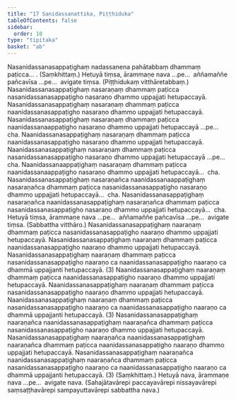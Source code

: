 ```yaml
---
title: "17 Sanidassanattika, Piṭṭhiduka"
tableOfContents: false
sidebar:
  order: 10
type: "tipitaka"
basket: "ab"
---
```



<DynamicBreadcrumb />

<Division number="90">

<Paragraph number="198">
Nasanidassanasappaṭighaṃ nadassanena pahātabbaṃ dhammaṃ paṭicca… . (Saṃkhittaṃ.)
</Paragraph>

<Paragraph number="199">
Hetuyā tiṃsa, ārammaṇe nava …pe…  aññamaññe pañcavīsa …pe…  avigate tiṃsa. (Piṭṭhidukaṃ vitthāretabbaṃ.)
</Paragraph>

</Division>
<Division number="91">

<Paragraph number="200">
Nasanidassanasappaṭighaṃ nasaraṇaṃ dhammaṃ paṭicca nasanidassanasappaṭigho nasaraṇo dhammo uppajjati hetupaccayā. Nasanidassanasappaṭighaṃ nasaraṇaṃ dhammaṃ paṭicca naanidassanasappaṭigho nasaraṇo dhammo uppajjati hetupaccayā. Nasanidassanasappaṭighaṃ nasaraṇaṃ dhammaṃ paṭicca naanidassanaappaṭigho nasaraṇo dhammo uppajjati hetupaccayā …pe…  cha.
</Paragraph>

<Paragraph number="201">
Naanidassanasappaṭighaṃ nasaraṇaṃ dhammaṃ paṭicca naanidassanasappaṭigho nasaraṇo dhammo uppajjati hetupaccayā. Naanidassanasappaṭighaṃ nasaraṇaṃ dhammaṃ paṭicca nasanidassanasappaṭigho nasaraṇo dhammo uppajjati hetupaccayā …pe…  cha.
</Paragraph>

<Paragraph number="202">
Naanidassanaappaṭighaṃ nasaraṇaṃ dhammaṃ paṭicca naanidassanaappaṭigho nasaraṇo dhammo uppajjati hetupaccayā…  cha.
</Paragraph>

<Paragraph number="203">
Nasanidassanasappaṭighaṃ nasaraṇañca naanidassanaappaṭighaṃ nasaraṇañca dhammaṃ paṭicca nasanidassanasappaṭigho nasaraṇo dhammo uppajjati hetupaccayā…  cha.
</Paragraph>

<Paragraph number="204">
Nasanidassanasappaṭighaṃ nasaraṇañca naanidassanasappaṭighaṃ nasaraṇañca dhammaṃ paṭicca nasanidassanasappaṭigho nasaraṇo dhammo uppajjati hetupaccayā…  cha.
</Paragraph>

<Paragraph number="205">
Hetuyā tiṃsa, ārammaṇe nava …pe…  aññamaññe pañcavīsa …pe…  avigate tiṃsa. (Sabbattha vitthāro.)
</Paragraph>

</Division>
<Division number="92">

<Paragraph number="206">
Nasanidassanasappaṭighaṃ naaraṇaṃ dhammaṃ paṭicca nasanidassanasappaṭigho naaraṇo dhammo uppajjati hetupaccayā. Nasanidassanasappaṭighaṃ naaraṇaṃ dhammaṃ paṭicca naanidassanasappaṭigho naaraṇo dhammo uppajjati hetupaccayā. Nasanidassanasappaṭighaṃ naaraṇaṃ dhammaṃ paṭicca nasanidassanasappaṭigho naaraṇo ca naanidassanasappaṭigho naaraṇo ca dhammā uppajjanti hetupaccayā. (3)
</Paragraph>

</Division>
<Division number="93">

<Paragraph number="207">
Naanidassanasappaṭighaṃ naaraṇaṃ dhammaṃ paṭicca naanidassanasappaṭigho naaraṇo dhammo uppajjati hetupaccayā. Naanidassanasappaṭighaṃ naaraṇaṃ dhammaṃ paṭicca nasanidassanasappaṭigho naaraṇo dhammo uppajjati hetupaccayā. Naanidassanasappaṭighaṃ naaraṇaṃ dhammaṃ paṭicca nasanidassanasappaṭigho naaraṇo ca naanidassanasappaṭigho naaraṇo ca dhammā uppajjanti hetupaccayā. (3)
</Paragraph>

</Division>
<Division number="94">

<Paragraph number="208">
Nasanidassanasappaṭighaṃ naaraṇañca naanidassanasappaṭighaṃ naaraṇañca dhammaṃ paṭicca nasanidassanasappaṭigho naaraṇo dhammo uppajjati hetupaccayā. Nasanidassanasappaṭighaṃ naaraṇañca naanidassanasappaṭighaṃ naaraṇañca dhammaṃ paṭicca naanidassanasappaṭigho naaraṇo dhammo uppajjati hetupaccayā. Nasanidassanasappaṭighaṃ naaraṇañca naanidassanasappaṭighaṃ naaraṇañca dhammaṃ paṭicca nasanidassanasappaṭigho naaraṇo ca naanidassanasappaṭigho naaraṇo ca dhammā uppajjanti hetupaccayā. (3) (Saṃkhittaṃ.)
</Paragraph>

<Paragraph number="209">
Hetuyā nava, ārammaṇe nava …pe…  avigate nava. (Sahajātavārepi paccayavārepi nissayavārepi saṃsaṭṭhavārepi sampayuttavārepi sabbattha nava.)
</Paragraph>
</Division>